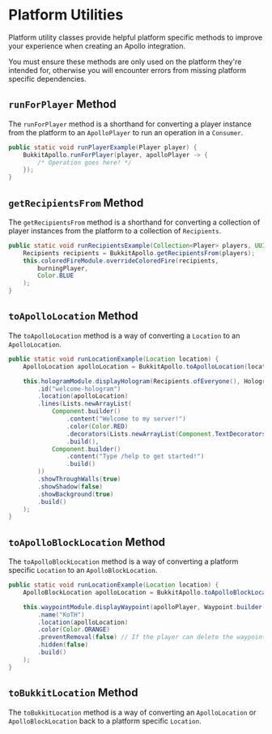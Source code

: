 # Platform Utilities

Platform utility classes provide helpful platform specific methods to improve your experience when creating an Apollo integration.

<Callout type="error">
  You must ensure these methods are only used on the platform they're intended for, otherwise you will encounter errors from missing
  platform specific dependencies.
</Callout>

## `runForPlayer` Method

The `runForPlayer` method is a shorthand for converting a player instance from the platform to an `ApolloPlayer` to run an operation in a `Consumer`.

```java
public static void runPlayerExample(Player player) {
    BukkitApollo.runForPlayer(player, apolloPlayer -> {
        /* Operation goes here! */
    });
}
```

## `getRecipientsFrom` Method

The `getRecipientsFrom` method is a shorthand for converting a collection of player instances from the platform to a collection of `Recipients`.

```java
public static void runRecipientsExample(Collection<Player> players, UUID burningPlayer) {
    Recipients recipients = BukkitApollo.getRecipientsFrom(players);
    this.coloredFireModule.overrideColoredFire(recipients,
        burningPlayer,
        Color.BLUE
    );
}
```

## `toApolloLocation` Method

The `toApolloLocation` method is a way of converting a `Location` to an `ApolloLocation`.

```java
public static void runLocationExample(Location location) {
    ApolloLocation apolloLocation = BukkitApollo.toApolloLocation(location);

    this.hologramModule.displayHologram(Recipients.ofEveryone(), Hologram.builder()
        .id("welcome-hologram")
        .location(apolloLocation)
        .lines(Lists.newArrayList(
            Component.builder()
                .content("Welcome to my server!")
                .color(Color.RED)
                .decorators(Lists.newArrayList(Component.TextDecorators.BOLD, Component.TextDecorators.UNDERLINED))
                .build(),
            Component.builder()
                .content("Type /help to get started!")
                .build()
        ))
        .showThroughWalls(true)
        .showShadow(false)
        .showBackground(true)
        .build()
    );
}
```

## `toApolloBlockLocation` Method

The `toApolloBlockLocation` method is a way of converting a platform specific `Location` to an `ApolloBlockLocation`.

```java
public static void runLocationExample(Location location) {
    ApolloBlockLocation apolloLocation = BukkitApollo.toApolloBlockLocation(location);

    this.waypointModule.displayWaypoint(apolloPlayer, Waypoint.builder()
        .name("KoTH")
        .location(apolloLocation)
        .color(Color.ORANGE)
        .preventRemoval(false) // If the player can delete the waypoint
        .hidden(false)
        .build()
    );
}
```
## `toBukkitLocation` Method

The `toBukkitLocation` method is a way of converting an `ApolloLocation` or `ApolloBlockLocation` back to a platform specific `Location`.
